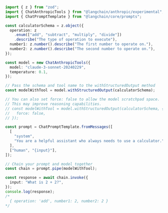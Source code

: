 ```typescript
import { z } from "zod";
import { ChatAnthropicTools } from "@langchain/anthropic/experimental";
import { ChatPromptTemplate } from "@langchain/core/prompts";

const calculatorSchema = z.object({
  operation: z
    .enum(["add", "subtract", "multiply", "divide"])
    .describe("The type of operation to execute"),
  number1: z.number().describe("The first number to operate on."),
  number2: z.number().describe("The second number to operate on."),
});

const model = new ChatAnthropicTools({
  model: "claude-3-sonnet-20240229",
  temperature: 0.1,
});

// Pass the schema and tool name to the withStructuredOutput method
const modelWithTool = model.withStructuredOutput(calculatorSchema);

// You can also set force: false to allow the model scratchpad space.
// This may improve reasoning capabilities.
// const modelWithTool = model.withStructuredOutput(calculatorSchema, {
//   force: false,
// });

const prompt = ChatPromptTemplate.fromMessages([
  [
    "system",
    "You are a helpful assistant who always needs to use a calculator.",
  ],
  ["human", "{input}"],
]);

// Chain your prompt and model together
const chain = prompt.pipe(modelWithTool);

const response = await chain.invoke({
  input: "What is 2 + 2?",
});
console.log(response);
/*
  { operation: 'add', number1: 2, number2: 2 }
*/
```
